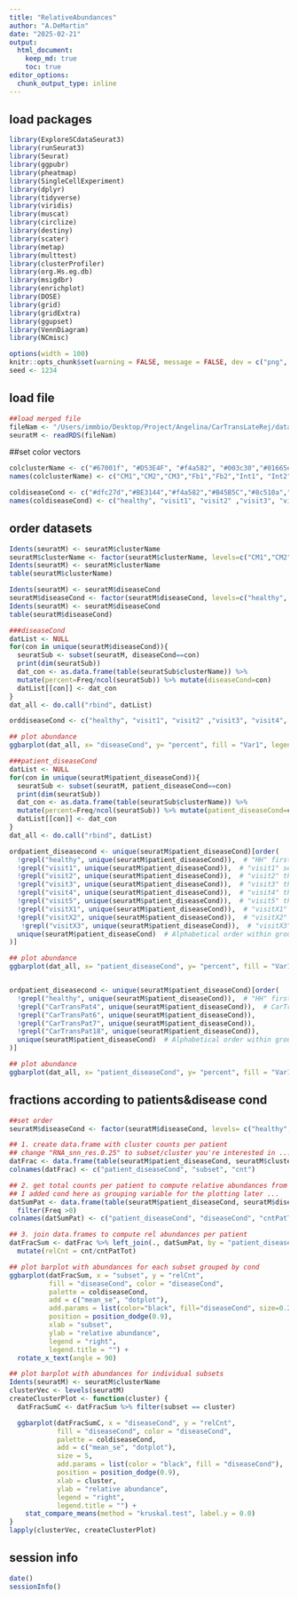 ```yaml
---
title: "RelativeAbundances"
author: "A.DeMartin"
date: "2025-02-21"
output: 
  html_document:
    keep_md: true
    toc: true
editor_options: 
  chunk_output_type: inline
---
```

## load packages
```r
library(ExploreSCdataSeurat3)
library(runSeurat3)
library(Seurat)
library(ggpubr)
library(pheatmap)
library(SingleCellExperiment)
library(dplyr)
library(tidyverse)
library(viridis)
library(muscat)
library(circlize)
library(destiny)
library(scater)
library(metap)
library(multtest)
library(clusterProfiler)
library(org.Hs.eg.db)
library(msigdbr)
library(enrichplot)
library(DOSE)
library(grid)
library(gridExtra)
library(ggupset)
library(VennDiagram)
library(NCmisc)
```

```r
options(width = 100)
knitr::opts_chunk$set(warning = FALSE, message = FALSE, dev = c("png", "pdf"))
seed <- 1234
```

## load file
```r
##load merged file 
fileNam <- "/Users/immbio/Desktop/Project/Angelina/CarTransLateRej/data/CarTransLateRej_allmerged_seurat.rds"
seuratM <- readRDS(fileNam)
```

##set color vectors 
```r
colclusterName <- c("#67001f", "#D53E4F", "#f4a582", "#003c30","#01665e","#66C2A5", "#3288BD","#BEAED4", "#c7eae5","#355C7D","#202547","#628395","#8c510a", "#B09C85", "#4e5a4c","#725663FF","#B45B5C","#FEE08B")
names(colclusterName) <- c("CM1","CM2","CM3","Fb1","Fb2","Int1", "Int2", "Int3","PerivFb","VSMC","BEC1", "BEC2","LEC","NC","Int4","AdipoC","Mph","Tcell")

coldiseaseCond <- c("#dfc27d","#BE3144","#f4a582","#B45B5C","#8c510a","#202547","#355C7D","#779d8d", "#3288BD")
names(coldiseaseCond) <- c("healthy", "visit1", "visit2" ,"visit3", "visit4", "visit5", "visitX1", "visitX2", "visitX3")
```

## order datasets
```r
Idents(seuratM) <- seuratM$clusterName
seuratM$clusterName <- factor(seuratM$clusterName, levels=c("CM1","CM2","CM3","Fb1","Fb2","Int1", "Int2", "Int3","PerivFb","VSMC","BEC1", "BEC2","LEC","NC","Int4","AdipoC","Mph","Tcell"))
Idents(seuratM) <- seuratM$clusterName
table(seuratM$clusterName)

Idents(seuratM) <- seuratM$diseaseCond
seuratM$diseaseCond <- factor(seuratM$diseaseCond, levels=c("healthy", "visit1", "visit2" ,"visit3", "visit4", "visit5", "visitX1", "visitX2", "visitX3"))
Idents(seuratM) <- seuratM$diseaseCond
table(seuratM$diseaseCond)
```

```r
###diseaseCond
datList <- NULL
for(con in unique(seuratM$diseaseCond)){
  seuratSub <- subset(seuratM, diseaseCond==con)
  print(dim(seuratSub))
  dat_con <- as.data.frame(table(seuratSub$clusterName)) %>%
  mutate(percent=Freq/ncol(seuratSub)) %>% mutate(diseaseCond=con)
  datList[[con]] <- dat_con
}
dat_all <- do.call("rbind", datList)

orddiseaseCond <- c("healthy", "visit1", "visit2" ,"visit3", "visit4", "visit5", "visitX1", "visitX2", "visitX3")

## plot abundance
ggbarplot(dat_all, x= "diseaseCond", y= "percent", fill = "Var1", legend = "right",  palette = colclusterName, legend.titel = "cluster", ylab = "frequency")  + theme(axis.text.x = element_text(angle = 90, vjust = 0.5, hjust=1)) + scale_x_discrete(limits=orddiseaseCond)
```

```r
###patient_diseaseCond
datList <- NULL
for(con in unique(seuratM$patient_diseaseCond)){
  seuratSub <- subset(seuratM, patient_diseaseCond==con)
  print(dim(seuratSub))
  dat_con <- as.data.frame(table(seuratSub$clusterName)) %>%
  mutate(percent=Freq/ncol(seuratSub)) %>% mutate(patient_diseaseCond=con)
  datList[[con]] <- dat_con
}
dat_all <- do.call("rbind", datList)

ordpatient_diseasecond <- unique(seuratM$patient_diseaseCond)[order(
  !grepl("healthy", unique(seuratM$patient_diseaseCond)),  # "HH" first (FALSE is sorted before TRUE)
  !grepl("visit1", unique(seuratM$patient_diseaseCond)),  # "visit1" second
  !grepl("visit2", unique(seuratM$patient_diseaseCond)),  # "visit2" third
  !grepl("visit3", unique(seuratM$patient_diseaseCond)),  # "visit3" third
  !grepl("visit4", unique(seuratM$patient_diseaseCond)),  # "visit4" third
  !grepl("visit5", unique(seuratM$patient_diseaseCond)),  # "visit5" third
  !grepl("visitX1", unique(seuratM$patient_diseaseCond)),  # "visitX1" third
  !grepl("visitX2", unique(seuratM$patient_diseaseCond)),  # "visitX2" third
   !grepl("visitX3", unique(seuratM$patient_diseaseCond)),  # "visitX3" third
  unique(seuratM$patient_diseaseCond)  # Alphabetical order within groups
)]

## plot abundance
ggbarplot(dat_all, x= "patient_diseaseCond", y= "percent", fill = "Var1", palette = colclusterName, legend = "right", legend.titel = "cluster", ylab = "frequency")  + theme(axis.text.x = element_text(angle = 90, vjust = 0.5, hjust=1)) + scale_x_discrete(limits=ordpatient_diseasecond)


ordpatient_diseasecond <- unique(seuratM$patient_diseaseCond)[order(
  !grepl("healthy", unique(seuratM$patient_diseaseCond)),  # "HH" first (FALSE is sorted before TRUE)
  !grepl("CarTransPat4", unique(seuratM$patient_diseaseCond)),  # CarTransPat4 second
  !grepl("CarTransPat6", unique(seuratM$patient_diseaseCond)),
  !grepl("CarTransPat7", unique(seuratM$patient_diseaseCond)),
  !grepl("CarTransPat18", unique(seuratM$patient_diseaseCond)),  
  unique(seuratM$patient_diseaseCond)  # Alphabetical order within groups
)]

## plot abundance
ggbarplot(dat_all, x= "patient_diseaseCond", y= "percent", fill = "Var1", palette = colclusterName, legend = "right", legend.titel = "cluster", ylab = "frequency")  + theme(axis.text.x = element_text(angle = 90, vjust = 0.5, hjust=1)) + scale_x_discrete(limits=ordpatient_diseasecond)
```

## fractions according to patients&disease cond
```r
##set order
seuratM$diseaseCond <- factor(seuratM$diseaseCond, levels= c("healthy", "visit1", "visit2" ,"visit3", "visit4", "visit5", "visitX1", "visitX2", "visitX3"))

## 1. create data.frame with cluster counts per patient
## change "RNA_snn_res.0.25" to subset/cluster you're interested in ...
datFrac <- data.frame(table(seuratM$patient_diseaseCond, seuratM$clusterName))
colnames(datFrac) <- c("patient_diseaseCond", "subset", "cnt")

## 2. get total counts per patient to compute relative abundances from
## I added cond here as grouping variable for the plotting later ...
datSumPat <- data.frame(table(seuratM$patient_diseaseCond, seuratM$diseaseCond)) %>% 
  filter(Freq >0)
colnames(datSumPat) <- c("patient_diseaseCond", "diseaseCond", "cntPatTot")

## 3. join data.frames to compute rel abundances per patient
datFracSum <- datFrac %>% left_join(., datSumPat, by = "patient_diseaseCond") %>% 
  mutate(relCnt = cnt/cntPatTot)

## plot barplot with abundances for each subset grouped by cond
ggbarplot(datFracSum, x = "subset", y = "relCnt",
          fill = "diseaseCond", color = "diseaseCond",
          palette = coldiseaseCond,
          add = c("mean_se", "dotplot"),
          add.params = list(color="black", fill="diseaseCond", size=0.2),
          position = position_dodge(0.9),
          xlab = "subset",
          ylab = "relative abundance",
          legend = "right",
          legend.title = "") +
  rotate_x_text(angle = 90) 

## plot barplot with abundances for individual subsets
Idents(seuratM) <- seuratM$clusterName
clusterVec <- levels(seuratM)
createClusterPlot <- function(cluster) {
  datFracSumC <- datFracSum %>% filter(subset == cluster)

  ggbarplot(datFracSumC, x = "diseaseCond", y = "relCnt",
            fill = "diseaseCond", color = "diseaseCond",
            palette = coldiseaseCond,
            add = c("mean_se", "dotplot"),
            size = 5,
            add.params = list(color = "black", fill = "diseaseCond"),
            position = position_dodge(0.9),
            xlab = cluster,
            ylab = "relative abundance",
            legend = "right",
            legend.title = "") +
    stat_compare_means(method = "kruskal.test", label.y = 0.0)
}
lapply(clusterVec, createClusterPlot)
```

## session info
```r
date()
sessionInfo()
```

